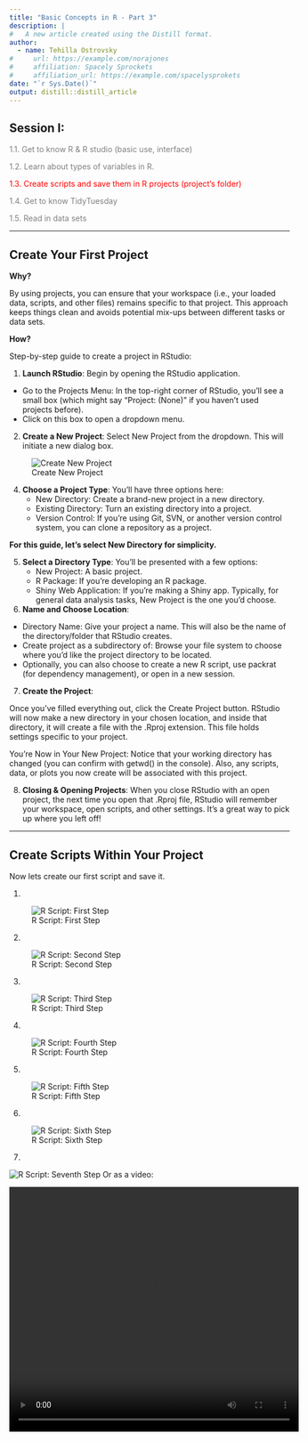 ```yaml
---
title: "Basic Concepts in R - Part 3"
description: |
#   A new article created using the Distill format.
author:
  - name: Tehilla Ostrovsky 
#     url: https://example.com/norajones
#     affiliation: Spacely Sprockets
#     affiliation_url: https://example.com/spacelysprokets
date: "`r Sys.Date()`"
output: distill::distill_article
---
```



## Session I: 

<div style = "color:grey">
1.1. Get to know R \& R studio (basic use, interface)

1.2. Learn about types of variables in R.
</div>

<div style="color:red">
1.3. Create scripts and save them in R projects (project's folder)
</div>

<div style = "color:grey">
1.4. Get to know TidyTuesday
    
1.5. Read in data sets

</div>


----

## Create Your First Project

**Why?** 

By using projects, you can ensure that your workspace (i.e., your loaded data, scripts, and other files) remains specific to that project. This approach keeps things clean and avoids potential mix-ups between different tasks or data sets.


**How?** 

Step-by-step guide to create a project in RStudio:

1. **Launch RStudio**: Begin by opening the RStudio application.

  - Go to the Projects Menu: In the top-right corner of RStudio, you'll see a small box (which might say "Project: (None)" if you haven't used projects before). 
  - Click on this box to open a dropdown menu.

2. **Create a New Project**: Select New Project from the dropdown. This will initiate a new dialog box.
    
![Create New Project](img/R_Interface_2.png)
  
4. **Choose a Project Type**: You'll have three options here:
      - New Directory: Create a brand-new project in a new directory.
      - Existing Directory: Turn an existing directory into a project.
      - Version Control: If you're using Git, SVN, or another version control system, you can clone a repository as a project.

**For this guide, let's select New Directory for simplicity.**

5. **Select a Directory Type**: You'll be presented with a few options:
    - New Project: A basic project.
    - R Package: If you're developing an R package.
    - Shiny Web Application: If you're making a Shiny app.
Typically, for general data analysis tasks, New Project is the one you'd choose.

6. **Name and Choose Location**:

  - Directory Name: Give your project a name. This will also be the name of the directory/folder that RStudio creates.
  - Create project as a subdirectory of: Browse your file system to choose where you'd like the project directory to be located.
  - Optionally, you can also choose to create a new R script, use packrat (for dependency management), or open in a new session.


7. **Create the Project**: 

Once you've filled everything out, click the Create Project button. RStudio will now make a new directory in your chosen location, and inside that directory, it will create a file with the .Rproj extension. This file holds settings specific to your project.

You're Now in Your New Project: Notice that your working directory has changed (you can confirm with getwd() in the console). Also, any scripts, data, or plots you now create will be associated with this project.


8. **Closing & Opening Projects**: When you close RStudio with an open project, the next time you open that .Rproj file, RStudio will remember your workspace, open scripts, and other settings. It's a great way to pick up where you left off!

---

## Create Scripts Within Your Project
Now lets create our first script and save it. 

1. 

![R Script: First Step](img/Create_Script_1.png)

2. 

![R Script: Second Step](img/Create_Script_2.png)


3.

![R Script: Third Step](img/Create_Script_3.png)


4. 

![R Script: Fourth Step](img/Create_Script_4.png)


5. 

![R Script: Fifth Step](img/Create_Script_5.png)


6. 

![R Script: Sixth Step](img/Create_Script_6.png)


7. 

![R Script: Seventh Step](img/Create_Script_7.png)
Or as a video:

<!-- ![R Script: .mov](img/create_script.mov) -->

<video width="520" height="440" controls>
  <source src="img/create_script.mov" type="video/mp4">
</video>

